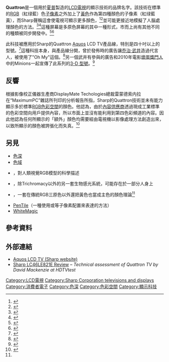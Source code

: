 '''Quattron'''是一個用於[[夏普|夏普]]製造的[[LCD電視|LCD電視]]的顯示技術的品牌名字。該技術在標準的[[RGB色彩模型|RGB]]（{{fontcolor|red|R}}{{fontcolor|green|G}}{{fontcolor|blue|B}}紅绿藍）色[[像素#子像素|子像素]]之外加上了[[黃色|黃色]]作為第四種顏色的子像素（{{fontcolor|red|R}}{{fontcolor|green|G}}{{fontcolor|blue|B}}{{fontcolor||yellow|Y}}紅绿藍黃），而Sharp聲稱這會使電視可顯示更多顏色，<ref>{{Cite web |url=http://asia.cnet.com/crave/2010/03/23/sharp-promises-quattron-tv-will-wow-/ |title="Sharp Promises Quattron TV Will Wow" CNET Asia, March 23, 2010 |accessdate=2013-08-23 |archive-date=2010-11-30 |archive-url=https://web.archive.org/web/20101130132851/http://asia.cnet.com/crave/2010/03/23/sharp-promises-quattron-tv-will-wow-/ |dead-url=no }}</ref><ref>{{Cite web |url=http://www.cnet.com.au/sharp-quattron-lc-46le820m-339304449.htm |title="Sharp Quattron LC-46LE820M" review by Philip Wong, 16 July 2010, CNET Australia |accessdate=2013-08-23 |archive-date=2010-08-31 |archive-url=https://web.archive.org/web/20100831082027/http://www.cnet.com.au/sharp-quattron-lc-46le820m-339304449.htm |dead-url=no }}</ref>並可能更接近地模擬了人腦處理顏色的方法。<ref name=gadgety>{{cite web |url=http://gadgetynews.com/sharp-aquos-quattron-tv-brings-in-yellow-fourth-pixel-rgby/ |title=Sharp Aquos Quattron TV Brings in Yellow Fourth Pixel – RGBY |author=Jay Garrett |date=2010-03-10 |publisher=GadgetyNews.com |accessdate=2010-04-13 |archive-date=2010-03-22 |archive-url=https://web.archive.org/web/20100322235206/http://gadgetynews.com/sharp-aquos-quattron-tv-brings-in-yellow-fourth-pixel-rgby/ |dead-url=no }}</ref><ref>{{cite news | url=http://online.wsj.com/article/SB10001424052748704423204575016401004860156.html | work=The Wall Street Journal | first=Daisuke | last=Wakabayashi | title=Sharp Expands Its TV Color Palette | date=26 January 2010 | accessdate=2013-08-23 | archive-date=2013-11-11 | archive-url=https://web.archive.org/web/20131111015453/http://online.wsj.com/article/SB10001424052748704423204575016401004860156.html | dead-url=no }}</ref>這種屏幕是多原色屏幕的其中一種形式，市而上尚有其他不同的種類被同步開發中。<ref>{{Cite web |url=http://www.genoacolor.com/solutions.asp?pageId=16 |title=parallel LCD design from Genoa Color Technologies website |accessdate=2013-08-23 |archive-date=2012-01-08 |archive-url=https://web.archive.org/web/20120108174126/http://www.genoacolor.com/solutions.asp?pageId=16 |dead-url=no }}</ref><ref>{{Cite web |url=http://www.genoacolor.com/Media/DBImages/IDMC07_AUO_manuscript_0515.pdf |title=multi-primary color display research from GCT |accessdate=2013-08-23 |archive-date=2012-04-25 |archive-url=https://web.archive.org/web/20120425091830/http://www.genoacolor.com/Media/DBImages/IDMC07_AUO_manuscript_0515.pdf |dead-url=no }}</ref>

此科技被應用於Sharp的Quattron [[Sharp_Aquos|Aquos]] LCD TV產品線，特別是四十吋以上的型號。<ref>{{Cite web |url=http://www.sharpusa.com/ForHome/HomeEntertainment/LCDTVs.aspx?specialfeaturestechnology=quattron |title=Aquos product information at Sharp website |accessdate=2013-08-23 |archive-date=2012-02-29 |archive-url=https://web.archive.org/web/20120229044052/http://www.sharpusa.com/ForHome/HomeEntertainment/LCDTVs.aspx?specialfeaturestechnology=quattron |dead-url=no }}</ref>這種科技本身，與產品線分開，曾於發佈時的廣告讓[[乔治·武井|乔治·武井]]造過代言人，被使用了"Oh My"這個{{link-en|catchphrase}}。<ref>{{Cite web |url=http://www.sharpusa.com/AboutSharp/NewsAndEvents/PressReleases/2010/March/2010_03_18_QuadPixel.aspx |title=Sharp Press Release: Sharp National Brand Advertising Campaign Adds Color to Dynamic HDTV Landscape – "You Have To See It, To See It" |accessdate=2013-08-23 |archive-date=2013-12-20 |archive-url=https://web.archive.org/web/20131220232935/http://www.sharpusa.com/AboutSharp/NewsAndEvents/PressReleases/2010/March/2010_03_18_QuadPixel.aspx |dead-url=no }}</ref>另一個武井有參與的廣告和2010年電影[[壞蛋獎門人|壞蛋獎門人]]中的Minions一起宣傳了此系列的[[3-D_電視|3-D 型號]]。<ref>{{cite web|title=Sharp AQUOS Quattron™ 3D TV - George Takei and The Minions|url=http://www.youtube.com/watch?v=RYQhnjwWGMk|work=Sharp Corporation|accessdate=27 January 2012|author=platteTV|year=2010|archive-date=2014-06-13|archive-url=https://web.archive.org/web/20140613030013/http://www.youtube.com/watch?v=RYQhnjwWGMk|dead-url=no}}</ref>

==反響==
根據影像校正儀器生產商DisplayMate Techologies總裁雷蒙德索内拉在“MaximumPC”雜誌所刊印的分析報告所指，Sharp的Quattron技術並未有能力顯示多於標準[[RGB色彩空間|RGB色彩空間]]的顏色。他認為，由於[[內容供應商|內容供應商]]透過現成工業標準的色彩空間向用戶提供內容，所以市面上並沒有能利用到第四色彩頻道的內容。因此他認為任何所顯示的「額外」顏色均需要經由電視機以影像處理方法創造出來，以致所顯示的顏色被誇張化而失真。<ref>{{cite web|title=Maybe Sharp Should've Consulted Mr. Spock Instead|url=http://dl.maximumpc.com/Archives/MPC0710-web.pdf|publisher=Maximum PC magazine|accessdate=19 August 2010|author=Dr. Raymond Soneira|page=51|date=July 2010|archive-url=https://web.archive.org/web/20121002194738/http://dl.maximumpc.com/Archives/MPC0710-web.pdf|archive-date=2012-10-02|dead-url=yes}}</ref>

==另見==
*[[色深|色深]]
*[[色域|色域]]
*{{link-en|Trichromacy}}，對人類視覺RGB模型的科學描述
*{{link-en|Tetrachromacy}}，除Trichromacy以外的另一套生物感光系統，可能存在於一部分人身上
*{{link-en|Opponent process}}，一套在傳統RGB三原色以外還把黃色也當成主色的顏色理論<ref name=gadgety />
*[[PenTile|PenTile]]（一種使用{{fontcolor|red|R}}{{fontcolor|green|G}}{{fontcolor|blue|B}}{{fontcolor|green|G}}或{{fontcolor|red|R}}{{fontcolor|green|G}}{{fontcolor|blue|B}}{{fontcolor|black|W}}等子像素配置來表達{{fontcolor|red|R}}{{fontcolor|green|G}}{{fontcolor|blue|B}}的方法）
*[[WhiteMagic|WhiteMagic]]

==參考資料==
{{Reflist|30em}}

==外部連結==
*[http://www.aquos-world.com/ Aquos LCD TV (Sharp website)]{{Wayback|url=http://www.aquos-world.com/ |date=20130816080626 }}
*[http://www.hdtvtest.co.uk/news/sharp-lc46le821e-lc40le821e-20100628755.htm Sharp LC46LE821E Review]{{Wayback|url=http://www.hdtvtest.co.uk/news/sharp-lc46le821e-lc40le821e-20100628755.htm |date=20130930221259 }} – ''Technical assessment of Quattron TV by David Mackenzie at HDTVtest''

[[Category:LCD電視|Category:LCD電視]]
[[Category:Sharp_Corporation_televisions_and_displays|Category:Sharp Corporation televisions and displays]]
[[Category:消費者電子|Category:消費者電子]]
[[Category:色深|Category:色深]]
[[Category:色彩空間|Category:色彩空間]]
[[Category:顯示科技|Category:顯示科技]]